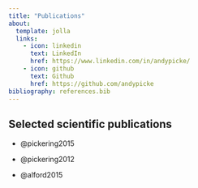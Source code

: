 ```yaml
---
title: "Publications"
about:
  template: jolla
  links:
    - icon: linkedin
      text: LinkedIn
      href: https://www.linkedin.com/in/andypicke/
    - icon: github
      text: Github
      href: https://github.com/andypicke
bibliography: references.bib
---
```


## Selected scientific publications

-   @pickering2015

-   @pickering2012

-   @alford2015

